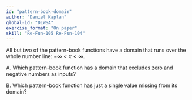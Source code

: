 ```yaml
---
id: "pattern-book-domain"
author: "Daniel Kaplan"
global-id: "DLWSA"
exercise_format: "On paper"
skill: "Re-Fun-105 Re-Fun-104"
---
```


All but two of the pattern-book functions have a domain that runs over the whole number line: $-\infty < x < \infty$.

A. Which pattern-book function has a domain that excludes zero and negative numbers as inputs?

B. Which pattern-book function has just a single value missing from its domain?
